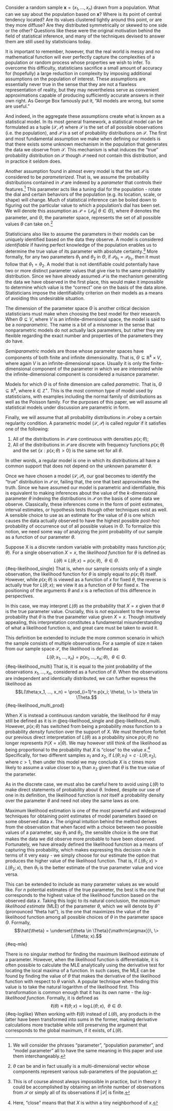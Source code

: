 \chapter{Background}

\section{Assumptions}
Consider a random sample $\mathbf{x} = (x_1, ..., x_n)$ drawn from a population. What can we say about the population based on $\mathbf{x}$? Where is its point of central tendency located? Are its values clustered tightly around this point, or are they more diffuse? Are they distributed symmetrically or skewed to one side or the other? Questions like these were the original motivation behind the field of statistical inference, and many of the techniques devised to answer them are still used by statisticians today.

It is important to remember, however, that the real world is messy and no mathematical function will ever perfectly capture the complexities of a population or random process whose properties we wish to infer. To overcome this difficulty, statisticians sacrifice a small amount of accuracy for (hopefully) a large reduction in complexity by imposing additional assumptions on the population of interest. These assumptions are essentially never true in the sense that they are not a flawless representation of reality, but they may nevertheless serve as convenient approximations capable of producing sufficiently accurate answers in their own right. As George Box famously put it, "All models are wrong, but some are useful." 

\vspace{-0.5cm}

\subsection{Data-Generating Mechanism}

And indeed, in the aggregate these assumptions create what is known as a statistical model. In its most general framework, a statistical model can be formulated as a tuple $(\mathcal{S}, \mathcal{P})$ where $\mathcal{S}$ is the set of all possible observations (i.e. the population), and $\mathcal{P}$ is a set of probability distributions on $\mathcal{S}$. The first and most fundamental assumption we make when defining our models is that there exists some unknown mechanism in the population that generates the data we observe from $\mathcal{S}$. This mechanism is what induces the "true" probability distribution on $\mathcal{S}$ though $\mathcal{P}$ need not contain this distribution, and in practice it seldom does. 

\subsection{Parameter Existence}

Another assumption found in almost every model is that the set $\mathcal{P}$ is considered to be *parameterized*. That is, we assume the probability distributions contained in $\mathcal{P}$ are indexed by a *parameter* that controls their features.^[We will consider the phrases "parameter", "population parameter", and "model parameter" all to have the same meaning in this paper and use them interchangeably.] This parameter acts like a tuning dial for the population - rotate the dial and certain behaviors of the population (e.g. its location, scale, or shape) will change. Much of statistical inference can be boiled down to figuring out the particular value to which a population's dial has been set. We will denote this assumption as $\mathcal{P} = \{\mathcal{P}_{\theta} | \> \theta \in \Theta\}$, where $\theta$ denotes the parameter, and $\Theta$, the parameter space, represents the set of all possible values $\theta$ can take on.^[$\theta$ can be and in fact usually is a multi-dimensional vector whose components represent various sub-parameters of the population.] 

Statisticians also like to assume the parameters in their models can be uniquely identified based on the data they observe. A model is considered *identifiable* if having perfect knowledge of the population enables us to determine the true value of its parameter with absolute certainty.^[This is of course almost always impossible in practice, but in theory it could be accomplished by obtaining an infinite number of observations from $\mathcal{S}$ or simply all of its observations if $|\mathcal{S}|$ is finite.] More formally, for any two parameters $\theta_1$ and $\theta_2$ in $\Theta$, if $\mathcal{P}_{\theta_1} = \mathcal{P}_{\theta_2}$, then it must follow that $\theta_1 = \theta_2$. A model that is not identifiable could potentially have two or more distinct parameter values that give rise to the same probability distribution. Since we have already assumed $\mathcal{P}$ is the mechanism generating the data we have observed in the first place, this would make it impossible to determine which value is the "correct" one on the basis of the data alone. Statisticians impose the identifiability criterion on their models as a means of avoiding this undesirable situation.

\subsection{Parameter Space Dimension}

The dimension of the parameter space $\Theta$ is another critical decision statisticians must make when choosing the best model for their research. When $\Theta \subseteq V$, where $V$ is an infinite-dimensional space, the model is said to be a *nonparametric*. The name is a bit of a misnomer in the sense that nonparametric models do not actually lack parameters, but rather they are flexible regarding the exact number and properties of the parameters they do have. 

*Semiparametric* models are those whose parameter spaces have components of both finite and infinite dimensionality. That is, $\Theta \subseteq \mathbb{R}^k \times V$, where again $V$ is an infinite-dimensional space. Usually it is only the finite-dimensional component of the parameter in which we are interested while the infinite-dimensional component is considered a nuisance parameter.

Models for which $\Theta$ is of finite dimension are called *parametric*. That is, $\Theta \subseteq \mathbb{R}^k$, where $k \in \mathbb{Z}^+$. This is the most common type of model used by statisticians, with examples including the normal family of distributions as well as the Poisson family. For the purposes of this paper, we will assume all statistical models under discussion are parametric in form.

\subsection{Regularity}

Finally, we will assume that all probability distributions in $\mathcal{P}$ obey a certain regularity condition. A parametric model $(\mathcal{S}, \mathcal{P})$ is called *regular* if it satisfies one of the following:

1) All of the distributions in $\mathcal{P}$ are continuous with densities $p(x; \theta)$;
2) All of the distributions in $\mathcal{P}$ are discrete with frequency functions $p(x; \theta)$ and the set $\{x: p(x; \theta) > 0\}$ is the same set for all $\theta$.

In other words, a regular model is one in which its distributions all have a common support that does not depend on the unknown parameter $\theta$.

\section{The Likelihood Function}

Once we have chosen a model $(\mathcal{S}, \mathcal{P})$, our goal becomes to identify the "true" distribution in $\mathcal{P}$ or, failing that, the one that best approximates the truth. Since we have assumed our model is parametric and identifiable, this is equivalent to making inferences about the value of the $k$-dimensional parameter $\theta$ indexing the distributions in $\mathcal{P}$ on the basis of some data we observe. Classically, these inferences come in the form of point estimates, interval estimates, or hypothesis tests though other techniques exist as well. A sensible choice to use as an estimate for the value of $\theta$ is one which causes the data actually observed to have the highest possible *post-hoc* probability of occurrence out of all possible values in $\Theta$. To formalize this notion, we need some way of analyzing the joint probability of our sample as a function of our parameter $\theta$. 

\subsection{The Discrete Case}

Suppose X is a discrete random variable with probability mass function $p(x; \theta)$. For a single observation $X = x$, the *likelihood function* for $\theta$ is defined as
$$L(\theta) \equiv L(\theta; x) = p(x; \theta), \> \> \theta \in \Theta.$${#eq-likelihood_single} 
That is, when our sample consists only of a single observation, the likelihood function for $\theta$ is simply equal to $p(x;\theta)$ itself. However, while $p(x; \theta)$ is viewed as a function of $x$ for fixed $\theta$, the reverse is actually true for $L(\theta; x)$; we view it as a function of $\theta$ for fixed $x$. The positioning of the arguments $\theta$ and $x$ is a reflection of this difference in perspectives.

In this case, we may interpret $L(\theta)$ as the probability that $X = x$ given that $\theta$ is the true parameter value. Crucially, this is *not* equivalent to the inverse probability that $\theta$ is the true parameter value given $X = x$. Though intuitively appealing, this interpretation constitutes a fundamental misunderstanding of what a likelihood function is, and great care must be taken to avoid it. 

This definition be extended to include the more common scenario in which the sample consists of multiple observations. For a sample of size $n$ taken from our sample space $\mathcal{S}$, the likelihood is defined as $$L(\theta;x_1, ..., x_n) = p(x_1, ..., x_n; \theta), \> \> \theta \in \Theta.$${#eq-likelihood_multi} That is, it is equal to the joint probability of the observations $x_1, ..., x_n$, considered as a function of $\theta$. When the observations are independent and identically distributed, we can further express the likelihood as $$L(\theta;x_1, ..., x_n) = \prod_{i=1}^n p(x_i; \theta), \> \> \theta \in \Theta.$${#eq-likelihood_multi_prod}

\subsection{The Continuous Case}

When $X$ is instead a continuous random variable, the likelihood for $\theta$ may still be defined as it is in @eq-likelihood_single and @eq-likelihood_multi. However, $p(x; \theta)$ has switched from being a probability *mass* function to a probability *density* function over the support of $X$. We must therefore forfeit our previous direct interpretation of $L(\theta)$ as a probability since $p(x; \theta)$ no longer represents $\mathbb{P}(X = x | \theta)$. We may however still think of the likelihood as being proportional to the probability that $X$ is "close" to the value $x$.^[Here, "close" means that that $X$ is within a tiny neighborhood of $x$.] Specifically, for two different samples $x_1$ and $x_2$, if $L(\theta; x_1) = c \cdot L(\theta; x_2)$, where $c > 1$, then under this model we may conclude $X$ is $c$ times more likely to assume a value closer to $x_1$ than $x_2$ given that $\theta$ is the true value of the parameter. 

As in the discrete case, we must also be careful here to avoid using $L(\theta)$ to make direct statements of probability about $\theta$. Indeed, despite our use of one in its definition, the likelihood function is *not* itself a probability density over the parameter $\theta$ and need not obey the same laws as one. 

\subsection{Maximum Likelihood Estimation}

Maximum likelihood estimation is one of the most powerful and widespread techniques for obtaining point estimates of model parameters based on some observed data $x$. The original intuition behind the method derives from the observation that when faced with a choice between two possible values of a parameter, say $\theta_1$ and $\theta_2$, the sensible choice is the one that makes the data we did observe more probable to have been observed. Fortunately, we have already defined the likelihood function as a means of capturing this probability, which makes expressing this decision rule in terms of it very easy - we simply choose for our estimate the option that produces the higher value of the likelihood function. That is, if $L(\theta_1; x) > L(\theta_2; x)$, then $\theta_1$ is the better estimate of the true parameter value and vice versa.

This can be extended to include as many parameter values as we would like. For $n$ potential estimates of the true parameter, the best is the one that corresponds to the highest value of the likelihood function based on the observed data $x$. Taking this logic to its natural conclusion, the *maximum likelihood estimate* (MLE) of the parameter $\theta$, which we will denote by $\hat{\theta}$ (pronounced "theta hat"), is the one that maximizes the value of the likelihood function among all possible choices of $\theta$ in the parameter space $\Theta$. Formally, $$\hat{\theta} = \underset{\theta \in \Theta}{\mathrm{argmax}}\, \> L(\theta; x).$${#eq-mle}

There is no singular method for finding the maximum likelihood estimate of a parameter. However, when the likelihood function is differentiable, it is often possible to calculate the MLE analytically using the derivative test for locating the local maxima of a function. In such cases, the MLE can be found by finding the value of $\theta$ that makes the derivative of the likelihood function with respect to $\theta$ vanish. A popular technique when finding this value is to take the natural logarithm of the likelihood first. This transformation is common enough that it has its own name - the *log-likelihood function*. Formally, it is defined as $$\ell(\theta) \equiv \ell(\theta; x) = \log L(\theta; x), \> \> \theta \in \Theta.$${#eq-loglike} When working with $\ell(\theta)$ instead of $L(\theta)$, any products in the latter have been transformed into sums in the former, making derivative calculations more tractable while still preserving the argument that corresponds to the global maximum, if it exists, of $L(\theta)$.









